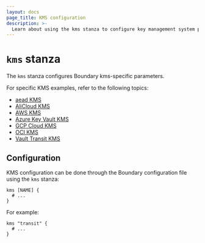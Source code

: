 ```yaml
---
layout: docs
page_title: KMS configuration
description: >-
  Learn about using the kms stanza to configure key management system parameters. Discover resources for learning about specific KMS technologies.
---
```


# `kms` stanza

The `kms` stanza configures Boundary kms-specific parameters.

For specific KMS examples, refer to the following topics:

- [aead KMS](/boundary/docs/configuration/kms/aead)
- [AliCloud KMS](/boundary/docs/configuration/kms/alicloudkms)
- [AWS KMS](/boundary/docs/configuration/kms/awskms)
- [Azure Key Vault KMS](/boundary/docs/configuration/kms/azurekeyvault)
- [GCP Cloud KMS](/boundary/docs/configuration/kms/gcpckms)
- [OCI KMS](/boundary/docs/configuration/kms/ocikms)
- [Vault Transit KMS](/boundary/docs/configuration/kms/transit)

## Configuration

KMS configuration can be done through the Boundary configuration file using the
`kms` stanza:

```hcl
kms [NAME] {
  # ...
}
```

For example:

```hcl
kms "transit" {
  # ...
}
```
